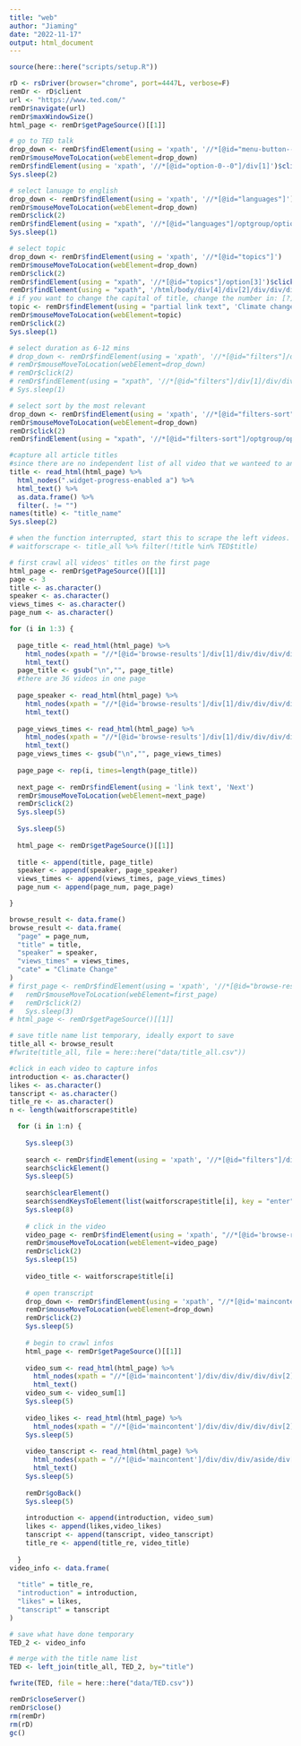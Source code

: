```yaml
---
title: "web"
author: "Jiaming"
date: "2022-11-17"
output: html_document
---
```


```r
source(here::here("scripts/setup.R"))
```

```r
rD <- rsDriver(browser="chrome", port=4447L, verbose=F)
remDr <- rD$client
url <- "https://www.ted.com/"
remDr$navigate(url)
remDr$maxWindowSize()
html_page <- remDr$getPageSource()[[1]]
```

```r
# go to TED talk
drop_down <- remDr$findElement(using = 'xpath', '//*[@id="menu-button--0"]/div')
remDr$mouseMoveToLocation(webElement=drop_down)
remDr$findElement(using = 'xpath', '//*[@id="option-0--0"]/div[1]')$clickElement()
Sys.sleep(2)

# select lanuage to english
drop_down <- remDr$findElement(using = 'xpath', '//*[@id="languages"]')
remDr$mouseMoveToLocation(webElement=drop_down)
remDr$click(2)
remDr$findElement(using = "xpath", '//*[@id="languages"]/optgroup/option[1]')$clickElement()
Sys.sleep(1)

# select topic 
drop_down <- remDr$findElement(using = 'xpath', '//*[@id="topics"]')
remDr$mouseMoveToLocation(webElement=drop_down)
remDr$click(2)
remDr$findElement(using = "xpath", '//*[@id="topics"]/option[3]')$clickElement()
remDr$findElement(using = "xpath", '/html/body/div[4]/div[2]/div/div/div/div[3]/ul[1]/li[3]/a')$clickElement()
# if you want to change the capital of title, change the number in: [?]/a of the xpath
topic <- remDr$findElement(using = "partial link text", 'Climate change')  ## put topic name here
remDr$mouseMoveToLocation(webElement=topic)
remDr$click(2)
Sys.sleep(1)

# select duration as 6-12 mins
# drop_down <- remDr$findElement(using = 'xpath', '//*[@id="filters"]/div[1]/div/div[2]/div[1]/div[1]/div/div[2]/div/div[3]/select')
# remDr$mouseMoveToLocation(webElement=drop_down)
# remDr$click(2)
# remDr$findElement(using = "xpath", '//*[@id="filters"]/div[1]/div/div[2]/div[1]/div[1]/div/div[2]/div/div[3]/select/option[3]')$clickElement()
# Sys.sleep(1)

# select sort by the most relevant
drop_down <- remDr$findElement(using = 'xpath', '//*[@id="filters-sort"]')
remDr$mouseMoveToLocation(webElement=drop_down)
remDr$click(2)
remDr$findElement(using = "xpath", '//*[@id="filters-sort"]/optgroup/option[2]')$clickElement()

#capture all article titles
#since there are no independent list of all video that we wanteed to analyze before in the youtube channel, so i first crawl the title of each video over BBC website, then search on youtube
title <- read_html(html_page) %>% 
  html_nodes(".widget-progress-enabled a") %>% 
  html_text() %>%
  as.data.frame() %>%
  filter(. != "")
names(title) <- "title_name"
Sys.sleep(2)

```



```r
# when the function interrupted, start this to scrape the left videos. 
# waitforscrape <- title_all %>% filter(!title %in% TED$title)
```


```r
# first crawl all videos' titles on the first page
html_page <- remDr$getPageSource()[[1]]
page <- 3
title <- as.character()
speaker <- as.character()
views_times <- as.character()
page_num <- as.character()

for (i in 1:3) {
  
  page_title <- read_html(html_page) %>% 
    html_nodes(xpath = "//*[@id='browse-results']/div[1]/div/div/div/div/div[2]/h4[2]/a") %>% 
    html_text() 
  page_title <- gsub("\n","", page_title)
  #there are 36 videos in one page
  
  page_speaker <- read_html(html_page) %>% 
    html_nodes(xpath = "//*[@id='browse-results']/div[1]/div/div/div/div/div[2]/h4[1]") %>% 
    html_text() 
  
  page_views_times <- read_html(html_page) %>% 
    html_nodes(xpath = "//*[@id='browse-results']/div[1]/div/div/div/div/div[2]/div/span/span") %>% 
    html_text() 
  page_views_times <- gsub("\n","", page_views_times)
  
  page_page <- rep(i, times=length(page_title))
  
  next_page <- remDr$findElement(using = 'link text', 'Next')
  remDr$mouseMoveToLocation(webElement=next_page)
  remDr$click(2)
  Sys.sleep(5)
  
  Sys.sleep(5)
  
  html_page <- remDr$getPageSource()[[1]]
  
  title <- append(title, page_title)
  speaker <- append(speaker, page_speaker)
  views_times <- append(views_times, page_views_times)
  page_num <- append(page_num, page_page)

}

browse_result <- data.frame()
browse_result <- data.frame(
  "page" = page_num,
  "title" = title,
  "speaker" = speaker,
  "views_times" = views_times,
  "cate" = "Climate Change"
)
# first_page <- remDr$findElement(using = 'xpath', '//*[@id="browse-results"]/div[2]/div/a[2]')
#   remDr$mouseMoveToLocation(webElement=first_page)
#   remDr$click(2)
#   Sys.sleep(3)
# html_page <- remDr$getPageSource()[[1]]
```

```r
# save title name list temporary, ideally export to save
title_all <- browse_result
#fwrite(title_all, file = here::here("data/title_all.csv"))
```


```r
#click in each video to capture infos
introduction <- as.character()
likes <- as.character()
tanscript <- as.character()
title_re <- as.character()
n <- length(waitforscrape$title)

  for (i in 1:n) {
    
    Sys.sleep(3)
    
    search <- remDr$findElement(using = 'xpath', '//*[@id="filters"]/div[1]/div/div[2]/div[1]/div[1]/div/div[1]/div/input')
    search$clickElement()
    Sys.sleep(5)
     
    search$clearElement()
    search$sendKeysToElement(list(waitforscrape$title[i], key = "enter"))
    Sys.sleep(8)
    
    # click in the video
    video_page <- remDr$findElement(using = 'xpath', "//*[@id='browse-results']/div[1]/div[1]/div/div/div/div[2]/h4[2]/a")
    remDr$mouseMoveToLocation(webElement=video_page)
    remDr$click(2)
    Sys.sleep(15)
    
    video_title <- waitforscrape$title[i]
    
    # open transcript
    drop_down <- remDr$findElement(using = 'xpath', "//*[@id='maincontent']/div/div/div/div/div[2]/div[3]/div[2]/button")
    remDr$mouseMoveToLocation(webElement=drop_down)
    remDr$click(2)
    Sys.sleep(5)
    
    # begin to crawl infos
    html_page <- remDr$getPageSource()[[1]]
    
    video_sum <- read_html(html_page) %>% 
      html_nodes(xpath = "//*[@id='maincontent']/div/div/div/div/div[2]/div[3]/div[1]/div[2]/div/div") %>% 
      html_text() 
    video_sum <- video_sum[1]
    Sys.sleep(5)
    
    video_likes <- read_html(html_page) %>% 
      html_nodes(xpath = "//*[@id='maincontent']/div/div/div/div/div[2]/div[1]/div[3]/button[1]/div/div/span") %>% html_text() 
    Sys.sleep(5)
    
    video_tanscript <- read_html(html_page) %>% 
      html_nodes(xpath = "//*[@id='maincontent']/div/div/div/aside/div[2]/div[2]/div/div/div[1]") %>%
      html_text() 
    Sys.sleep(5)
    
    remDr$goBack()
    Sys.sleep(5)
    
    introduction <- append(introduction, video_sum)
    likes <- append(likes,video_likes)
    tanscript <- append(tanscript, video_tanscript)
    title_re <- append(title_re, video_title)
  
  }
video_info <- data.frame(
  
  "title" = title_re,
  "introduction" = introduction,
  "likes" = likes,
  "tanscript" = tanscript
)
```

```r
# save what have done temporary
TED_2 <- video_info
```

```r
# merge with the title name list
TED <- left_join(title_all, TED_2, by="title")
```

```r
fwrite(TED, file = here::here("data/TED.csv"))
```

```r
remDr$closeServer()
remDr$close()
rm(remDr)
rm(rD)
gc()
```